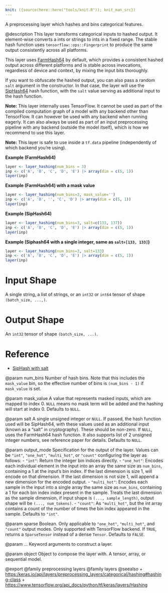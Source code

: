 ```yaml
---
knit: ({source(here::here("tools/knit.R")); knit_man_src})
---
```

A preprocessing layer which hashes and bins categorical features.

@description
This layer transforms categorical inputs to hashed output. It element-wise
converts a ints or strings to ints in a fixed range. The stable hash
function uses `tensorflow::ops::Fingerprint` to produce the same output
consistently across all platforms.

This layer uses [FarmHash64](https://github.com/google/farmhash) by default,
which provides a consistent hashed output across different platforms and is
stable across invocations, regardless of device and context, by mixing the
input bits thoroughly.

If you want to obfuscate the hashed output, you can also pass a random
`salt` argument in the constructor. In that case, the layer will use the
[SipHash64](https://github.com/google/highwayhash) hash function, with
the `salt` value serving as additional input to the hash function.

**Note:** This layer internally uses TensorFlow. It cannot
be used as part of the compiled computation graph of a model with
any backend other than TensorFlow.
It can however be used with any backend when running eagerly.
It can also always be used as part of an input preprocessing pipeline
with any backend (outside the model itself), which is how we recommend
to use this layer.

**Note:** This layer is safe to use inside a `tf.data` pipeline
(independently of which backend you're using).

**Example (FarmHash64)**

```r
layer <- layer_hashing(num_bins = 3)
inp <- c('A', 'B', 'C', 'D', 'E') |> array(dim = c(5, 1))
layer(inp)
```

**Example (FarmHash64) with a mask value**

```r
layer <- layer_hashing(num_bins=3, mask_value='')
inp <- c('A', 'B', '', 'C', 'D') |> array(dim = c(5, 1))
layer(inp)
```

**Example (SipHash64)**

```r
layer <- layer_hashing(num_bins=3, salt=c(133, 137))
inp <- c('A', 'B', 'C', 'D', 'E') |> array(dim = c(5, 1))
layer(inp)
```

**Example (Siphash64 with a single integer, same as `salt=[133, 133]`)**

```r
layer <- layer_hashing(num_bins=3, salt=133)
inp <- c('A', 'B', 'C', 'D', 'E') |> array(dim = c(5, 1))
layer(inp)
```

# Input Shape
A single string, a list of strings, or an `int32` or `int64` tensor
of shape `(batch_size, ...,)`.

# Output Shape
An `int32` tensor of shape `(batch_size, ...)`.

# Reference
- [SipHash with salt](https://www.131002.net/siphash/siphash.pdf)

@param num_bins
Number of hash bins. Note that this includes the `mask_value`
bin, so the effective number of bins is `(num_bins - 1)`
if `mask_value` is set.

@param mask_value
A value that represents masked inputs, which are mapped to
index 0. `NULL` means no mask term will be added and the
hashing will start at index 0. Defaults to `NULL`.

@param salt
A single unsigned integer or `NULL`.
If passed, the hash function used will be SipHash64,
with these values used as an additional input
(known as a "salt" in cryptography).
These should be non-zero. If `NULL`, uses the FarmHash64 hash
function. It also supports list of 2 unsigned
integer numbers, see reference paper for details.
Defaults to `NULL`.

@param output_mode
Specification for the output of the layer. Values can be
`"int"`, `"one_hot"`, `"multi_hot"`, or
`"count"` configuring the layer as follows:
- `"int"`: Return the integer bin indices directly.
- `"one_hot"`: Encodes each individual element in the input into an
    array the same size as `num_bins`, containing a 1
    at the input's bin index. If the last dimension is size 1,
    will encode on that dimension.
    If the last dimension is not size 1, will append a new
    dimension for the encoded output.
- `"multi_hot"`: Encodes each sample in the input into a
    single array the same size as `num_bins`,
    containing a 1 for each bin index
    index present in the sample. Treats the last dimension
    as the sample dimension, if input shape is
    `(..., sample_length)`, output shape will be
    `(..., num_tokens)`.
- `"count"`: As `"multi_hot"`, but the int array contains a count of
    the number of times the bin index appeared in the sample.
Defaults to `"int"`.

@param sparse
Boolean. Only applicable to `"one_hot"`, `"multi_hot"`,
and `"count"` output modes. Only supported with TensorFlow
backend. If `TRUE`, returns a `SparseTensor` instead of
a dense `Tensor`. Defaults to `FALSE`.

@param ...
Keyword arguments to construct a layer.

@param object
Object to compose the layer with. A tensor, array, or sequential model.

@export
@family preprocessing layers
@family layers
@seealso
+ <https:/keras.io/api/layers/preprocessing_layers/categorical/hashing#hashing-class>
+ <https://www.tensorflow.org/api_docs/python/tf/keras/layers/Hashing>

